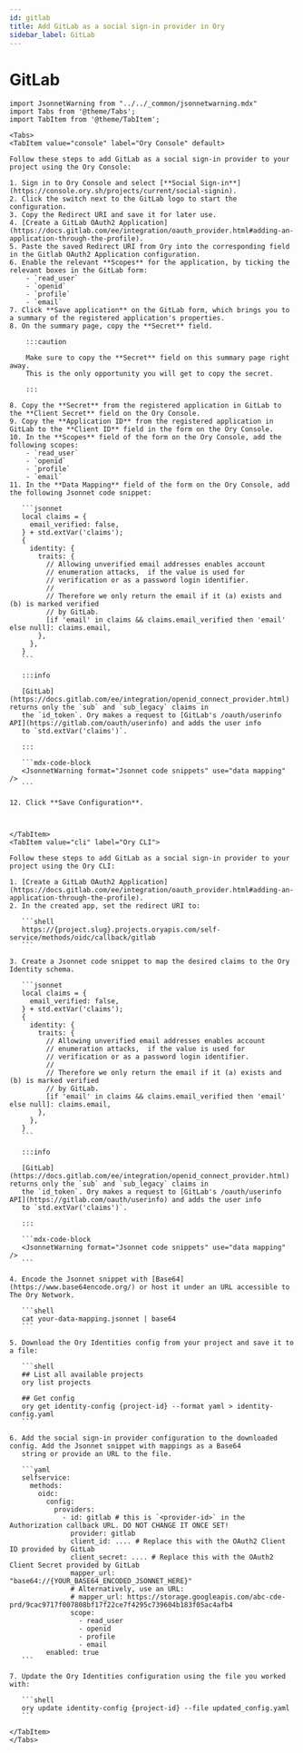 ```yaml
---
id: gitlab
title: Add GitLab as a social sign-in provider in Ory
sidebar_label: GitLab
---
```


# GitLab

````mdx-code-block
import JsonnetWarning from "../../_common/jsonnetwarning.mdx"
import Tabs from '@theme/Tabs';
import TabItem from '@theme/TabItem';

<Tabs>
<TabItem value="console" label="Ory Console" default>

Follow these steps to add GitLab as a social sign-in provider to your project using the Ory Console:

1. Sign in to Ory Console and select [**Social Sign-in**](https://console.ory.sh/projects/current/social-signin).
2. Click the switch next to the GitLab logo to start the configuration.
3. Copy the Redirect URI and save it for later use.
4. [Create a GitLab OAuth2 Application](https://docs.gitlab.com/ee/integration/oauth_provider.html#adding-an-application-through-the-profile).
5. Paste the saved Redirect URI from Ory into the corresponding field in the Gitlab OAuth2 Application configuration.
6. Enable the relevant **Scopes** for the application, by ticking the relevant boxes in the GitLab form:
    - `read_user`
    - `openid`
    - `profile`
    - `email`
7. Click **Save application** on the GitLab form, which brings you to a summary of the registered application's properties.
8. On the summary page, copy the **Secret** field.

    :::caution

    Make sure to copy the **Secret** field on this summary page right away.
    This is the only opportunity you will get to copy the secret.

    :::

8. Copy the **Secret** from the registered application in GitLab to the **Client Secret** field on the Ory Console.
9. Copy the **Application ID** from the registered application in GitLab to the **Client ID** field in the form on the Ory Console.
10. In the **Scopes** field of the form on the Ory Console, add the following scopes:
    - `read_user`
    - `openid`
    - `profile`
    - `email`
11. In the **Data Mapping** field of the form on the Ory Console, add the following Jsonnet code snippet:

   ```jsonnet
   local claims = {
     email_verified: false,
   } + std.extVar('claims');
   {
     identity: {
       traits: {
         // Allowing unverified email addresses enables account
         // enumeration attacks,  if the value is used for
         // verification or as a password login identifier.
         //
         // Therefore we only return the email if it (a) exists and (b) is marked verified
         // by GitLab.
         [if 'email' in claims && claims.email_verified then 'email' else null]: claims.email,
       },
     },
   }
   ```

   :::info

   [GitLab](https://docs.gitlab.com/ee/integration/openid_connect_provider.html) returns only the `sub` and `sub_legacy` claims in
   the `id_token`. Ory makes a request to [GitLab's /oauth/userinfo API](https://gitlab.com/oauth/userinfo) and adds the user info
   to `std.extVar('claims')`.

   :::

   ```mdx-code-block
   <JsonnetWarning format="Jsonnet code snippets" use="data mapping" />
   ```

12. Click **Save Configuration**.



</TabItem>
<TabItem value="cli" label="Ory CLI">

Follow these steps to add GitLab as a social sign-in provider to your project using the Ory CLI:

1. [Create a GitLab OAuth2 Application](https://docs.gitlab.com/ee/integration/oauth_provider.html#adding-an-application-through-the-profile).
2. In the created app, set the redirect URI to:

   ```shell
   https://{project.slug}.projects.oryapis.com/self-service/methods/oidc/callback/gitlab
   ```

3. Create a Jsonnet code snippet to map the desired claims to the Ory Identity schema.

   ```jsonnet
   local claims = {
     email_verified: false,
   } + std.extVar('claims');
   {
     identity: {
       traits: {
         // Allowing unverified email addresses enables account
         // enumeration attacks,  if the value is used for
         // verification or as a password login identifier.
         //
         // Therefore we only return the email if it (a) exists and (b) is marked verified
         // by GitLab.
         [if 'email' in claims && claims.email_verified then 'email' else null]: claims.email,
       },
     },
   }
   ```

   :::info

   [GitLab](https://docs.gitlab.com/ee/integration/openid_connect_provider.html) returns only the `sub` and `sub_legacy` claims in
   the `id_token`. Ory makes a request to [GitLab's /oauth/userinfo API](https://gitlab.com/oauth/userinfo) and adds the user info
   to `std.extVar('claims')`.

   :::

   ```mdx-code-block
   <JsonnetWarning format="Jsonnet code snippets" use="data mapping" />
   ```

4. Encode the Jsonnet snippet with [Base64](https://www.base64encode.org/) or host it under an URL accessible to The Ory Network.

   ```shell
   cat your-data-mapping.jsonnet | base64
   ```

5. Download the Ory Identities config from your project and save it to a file:

   ```shell
   ## List all available projects
   ory list projects

   ## Get config
   ory get identity-config {project-id} --format yaml > identity-config.yaml
   ```

6. Add the social sign-in provider configuration to the downloaded config. Add the Jsonnet snippet with mappings as a Base64
   string or provide an URL to the file.

   ```yaml
   selfservice:
     methods:
       oidc:
         config:
           providers:
             - id: gitlab # this is `<provider-id>` in the Authorization callback URL. DO NOT CHANGE IT ONCE SET!
               provider: gitlab
               client_id: .... # Replace this with the OAuth2 Client ID provided by GitLab
               client_secret: .... # Replace this with the OAuth2 Client Secret provided by GitLab
               mapper_url: "base64://{YOUR_BASE64_ENCODED_JSONNET_HERE}"
               # Alternatively, use an URL:
               # mapper_url: https://storage.googleapis.com/abc-cde-prd/9cac9717f007808bf17f22ce7f4295c739604b183f05ac4afb4
               scope:
                 - read_user
                 - openid
                 - profile
                 - email
         enabled: true
   ```

7. Update the Ory Identities configuration using the file you worked with:

   ```shell
   ory update identity-config {project-id} --file updated_config.yaml
   ```

</TabItem>
</Tabs>
````
